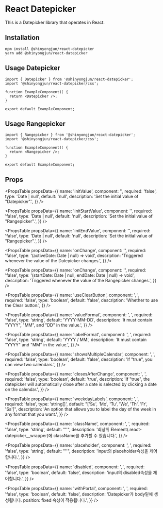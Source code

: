 # React Datepicker

This is a Datepicker library that operates in React.

## Installation

```
npm install @shinyongjun/react-datepicker
yarn add @shinyongjun/react-datepicker
```

## Usage Datepicker

```tsx
import { Datepicker } from '@shinyongjun/react-datepicker';
import '@shinyongjun/react-datepicker/css';

function ExampleComponent() {
  return <Datepicker />;
}

export default ExampleComponent;
```

## Usage Rangepicker

```tsx
import { Rangepicker } from '@shinyongjun/react-datepicker';
import '@shinyongjun/react-datepicker/css';

function ExampleComponent() {
  return <Rangepicker />;
}

export default ExampleComponent;
```

## Props

<PropsTable
  propsData={{
    name: 'initValue',
    component: '<Datepicker />',
    required: 'false',
    type: 'Date | null',
    default: 'null',
    description: 'Set the initial value of "Datepicker".',
  }}
/>

<PropsTable
  propsData={{
    name: 'initStartValue',
    component: '<Rangepicker />',
    required: 'false',
    type: 'Date | null',
    default: 'null',
    description: 'Set the initial value of "Rangepicker".',
  }}
/>

<PropsTable
  propsData={{
    name: 'initEndValue',
    component: '<Rangepicker />',
    required: 'false',
    type: 'Date | null',
    default: 'null',
    description: 'Set the initial value of "Rangepicker".',
  }}
/>

<PropsTable
  propsData={{
    name: 'onChange',
    component: '<Datepicker />',
    required: 'false',
    type: '(activeDate: Date | null) => void',
    description: 'Triggered whenever the value of the Datepicker changes.',
  }}
/>

<PropsTable
  propsData={{
    name: 'onChange',
    component: '<Rangepicker />',
    required: 'false',
    type: '(startDate: Date | null, endDate: Date | null) => void',
    description: 'Triggered whenever the value of the Rangepicker changes.',
  }}
/>

<PropsTable
  propsData={{
    name: 'useClearButton',
    component: '<Datepicker />, <Rangepicker />',
    required: 'false',
    type: 'boolean',
    default: 'false',
    description: 'Whether to use the Clear button.',
  }}
/>

<PropsTable
  propsData={{
    name: 'valueFormat',
    component: '<Datepicker />, <Rangepicker />',
    required: 'false',
    type: 'string',
    default: 'YYYY-MM-DD',
    description: 'It must contain "YYYY", "MM", and "DD" in the value.',
  }}
/>

<PropsTable
  propsData={{
    name: 'labelFormat',
    component: '<Datepicker />, <Rangepicker />',
    required: 'false',
    type: 'string',
    default: 'YYYY / MM',
    description: 'It must contain "YYYY" and "MM" in the value.',
  }}
/>

<PropsTable
  propsData={{
    name: 'showsMultipleCalendar',
    component: '<Datepicker />, <Rangepicker />',
    required: 'false',
    type: 'boolean',
    default: 'false',
    description: 'If "true", you can view two calendars.',
  }}
/>

<PropsTable
  propsData={{
    name: 'closesAfterChange',
    component: '<Datepicker />, <Rangepicker />',
    required: 'false',
    type: 'boolean',
    default: 'true',
    description:
      'If "true", the datepicker will automatically close after a date is selected by clicking a date on the calendar.',
  }}
/>

<PropsTable
  propsData={{
    name: 'weekdayLabels',
    component: '<Datepicker />, <Rangepicker />',
    required: 'false',
    type: 'string[]',
    default: "['Su', 'Mo', 'Tu', 'We', 'Th', 'Fr', 'Sa']",
    description:
      'An option that allows you to label the day of the week in any format that you want.',
  }}
/>

<PropsTable
  propsData={{
    name: 'className',
    component: '<Datepicker />, <Rangepicker />',
    required: 'false',
    type: 'string',
    default: "''",
    description:
      '최상위 Element(.react-datepicker__wrapper)에 className를 추가할 수 있습니다.',
  }}
/>

<PropsTable
  propsData={{
    name: 'placeholder',
    component: '<Datepicker />, <Rangepicker />',
    required: 'false',
    type: 'string',
    default: "''",
    description: 'input의 placeholder속성을 제어합니다.',
  }}
/>

<PropsTable
  propsData={{
    name: 'disabled',
    component: '<Datepicker />, <Rangepicker />',
    required: 'false',
    type: 'boolean',
    default: 'false',
    description: 'input의 disabled속성을 제어합니다.',
  }}
/>

<PropsTable
  propsData={{
    name: 'withPortal',
    component: '<Datepicker />, <Rangepicker />',
    required: 'false',
    type: 'boolean',
    default: 'false',
    description:
      'Datepicker가 body밑에 생성됩니다. position: fixed 속성이 적용됩니다.',
  }}
/>

